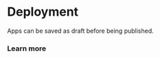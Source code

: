 
# Deployment

Apps can be saved as draft before being published.

### Learn more

<div class="grid grid-cols-2 gap-6 mb-4">

<DocCard
	title="Draft and Deploy"
	description="Learn how to draft and deploy apps."
	href="/docs/core_concepts/draft_and_deploy"
/>
</div>
